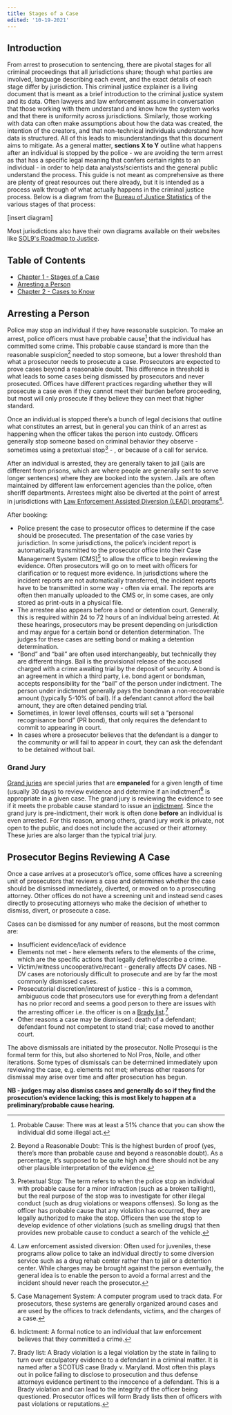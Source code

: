 ```yaml
---
title: Stages of a Case
edited: '10-19-2021'
---
```

<section id="introduction">

## Introduction
From arrest to prosecution to sentencing, there are pivotal stages for all criminal proceedings that all jurisdictions share; though what parties are involved, language describing each event, and the exact details of each stage differ by jurisdiction. This criminal justice explainer is a living document that is meant as a brief introduction to the criminal justice system and its data. Often lawyers and law enforcement assume in conversation that those working with them understand and know how the system works and that there is uniformity across jurisdictions. Similarly, those working with data can often make assumptions about how the data was created, the intention of the creators, and that non-technical individuals understand how data is structured. All of this leads to misunderstandings that this document aims to mitigate.
As a general matter, **sections X to Y** outline what happens after an individual is stopped by the police - we are avoiding the term arrest as that has a specific legal meaning that confers certain rights to an individual - in order to help data analysts/scientists and the general public understand the process. This guide is not meant as comprehensive as there are plenty of great resources out there already, but it is intended as a process walk through of what actually happens in the criminal justice process. Below is a diagram from the [Bureau of Justice Statistics](https://bjs.ojp.gov/media/image/45506) of the various stages of that process:

[insert diagram]
 
Most jurisdictions also have their own diagrams available on their websites like [SOL9's Roadmap to Justice](https://www.scsolicitor9.org/files/Roadmap-to-Justice.pdf).
  
## Table of Contents
 - [Chapter 1 - Stages of a Case](https://github.com/Justice-Innovation-Lab/prosecutor-analytics/blob/main/starting-out/criminal_justice_explainer/chapter-1.mdx)
  - [Arresting a Person](https://github.com/Justice-Innovation-Lab/prosecutor-analytics/blob/main/starting-out/criminal_justice_explainer/chapter-1.mdx#arresting-a-person)
 - [Chapter 2 - Cases to Know]()
</section>

<section id="arresting-a-person">

## Arresting a Person
Police may stop an individual if they have reasonable suspicion. To make an arrest, police officers must have probable cause[^1] that the individual has committed some crime. This probable cause standard is more than the reasonable suspicion[^2] needed to stop someone, but a lower threshold than what a prosecutor needs to prosecute a case. Prosecutors are expected to prove cases beyond a reasonable doubt. This difference in threshold is what leads to some cases being dismissed by prosecutors and never prosecuted. Offices have different practices regarding whether they will prosecute a case even if they cannot meet their burden before proceeding, but most will only prosecute if they believe they can meet that higher standard.

Once an individual is stopped there’s a bunch of legal decisions that outline what constitutes an arrest, but in general you can think of an arrest as happening when the officer takes the person into custody. Officers generally stop someone based on criminal behavior they observe - sometimes using a pretextual stop[^3] - , or because of a call for service.

After an individual is arrested, they are generally taken to jail (jails are different from prisons, which are where people are generally sent to serve longer sentences) where they are booked into the system. Jails are often maintained by different law enforcement agencies than the police, often sheriff departments. Arrestees might also be diverted at the point of arrest in jurisdictions with [Law Enforcement Assisted Diversion (LEAD) programs](https://www.leadbureau.org/&sa=D&source=docs&ust=1671122494724927&usg=AOvVaw0xbHC6j8TySOw9IotGEGtv)[^4]. 

After booking:
* Police present the case to prosecutor offices to determine if the case should be prosecuted. The presentation of the case varies by jurisdiction. In some jurisdictions, the police’s incident report is automatically transmitted to the prosecutor office into their Case Management System (CMS)[^5] to allow the office to begin reviewing the evidence. Often prosecutors will go on to meet with officers for clarification or to request more evidence. In jurisdictions where the incident reports are not automatically transferred, the incident reports have to be transmitted in some way - often via email. The reports are often then manually uploaded to the CMS or, in some cases, are only stored as print-outs in a physical file.
* The arrestee also appears before a bond or detention court. Generally, this is required within 24 to 72 hours of an individual being arrested. At these hearings, prosecutors may be present depending on jurisdiction and may argue for a certain bond or detention determination. The judges for these cases are setting bond or making a detention determination. 
* “Bond” and “bail” are often used interchangeably, but technically they are different things.  Bail is the provisional release of the accused charged with a crime awaiting trial by the deposit of security. A bond is an agreement in which a third party, i.e. bond agent or bondsman, accepts responsibility for the “bail” of the person under indictment. The person under indictment generally pays the bondman a non-recoverable amount (typically 5-10% of bail).  If a defendant cannot afford the bail amount, they are often detained pending trial.   
* Sometimes, in lower level offenses, courts will set a “personal recognisance bond” (PR bond), that only requires the defendant to commit to appearing in court.
* In cases where a prosecutor believes that the defendant is a danger to the community or will fail to appear in court, they can ask the defendant to be detained without bail.
</section>


<section id="grand-jury">

### Grand Jury
[Grand juries](https://www.uscourts.gov/services-forms/jury-service/types-juries) are special juries that are **empaneled** for a given length of time (usually 30 days) to review evidence and determine if an indictment[^6] is appropriate in a given case. The grand jury is reviewing the evidence to see if it meets the probable cause standard to issue an [indictment](https://www.justice.gov/usao/justice-101/charging). Since the grand jury is pre-indictment, their work is often done **before** an individual is even arrested. For this reason, among others, grand jury work is private, not open to the public, and does not include the accused or their attorney. These juries are also larger than the typical trial jury.

</section>

<section id="prosecutor-review-starts">

## Prosecutor Begins Reviewing A Case
Once a case arrives at a prosecutor’s office, some offices have a screening unit of prosecutors that reviews a case and determines whether the case should be dismissed immediately, diverted, or moved on to a prosecuting attorney. Other offices do not have a screening unit and instead send cases directly to prosecuting attorneys who make the decision of whether to dismiss, divert, or prosecute a case.

Cases can be dismissed for any number of reasons, but the most common are:
* Insufficient evidence/lack of evidence 
* Elements not met - here elements refers to the elements of the crime, which are the specific actions that legally define/describe a crime.
* Victim/witness uncooperative/recant - generally affects DV cases. NB - DV cases are notoriously difficult to prosecute and are by far the most commonly dismissed cases.
* Prosecutorial discretion/interest of justice - this is a common, ambiguous code that prosecutors use for everything from a defendant has no prior record and seems a good person to there are issues with the arresting officer i.e. the officer is on a [Brady list](https://en.wikipedia.org/wiki/Brady_disclosure).[^7]
* Other reasons a case may be dismissed: death of a defendant; defendant found not competent to stand trial; case moved to another court. 

The above dismissals are initiated by the prosecutor. Nolle Prosequi is the formal term for this, but also shortened to Nol Pros, Nolle, and other iterations. Some types of dismissals can be determined immediately upon reviewing the case, e.g. elements not met; whereas other reasons for dismissal may arise over time and after prosecution has begun.

**NB - judges may also dismiss cases and generally do so if they find the prosecution’s evidence lacking; this is most likely to happen at a preliminary/probable cause hearing.**


</section>

[^1]: Probable Cause: There was at least a 51% chance that you can show the individual did some illegal act.
[^2]: Beyond a Reasonable Doubt: This is the highest burden of proof (yes, there’s more than probable cause and beyond a reasonable doubt). As a percentage, it’s supposed to be quite high and there should not be any other plausible interpretation of the evidence.
[^3]: Pretextual Stop: The term refers to when the police stop an individual with probable cause for a minor infraction (such as a broken taillight), but the real purpose of the stop was to investigate for other illegal conduct (such as drug violations or weapons offenses).  So long as the officer has probable cause that any violation has occurred, they are legally authorized to make the stop.  Officers then use the stop to develop evidence of other violations (such as smelling drugs) that then provides new probable cause to conduct a search of the vehicle. 
[^4]: Law enforcement assisted diversion: Often used for juveniles, these programs allow police to take an individual directly to some diversion service such as a drug rehab center rather than to jail or a detention center. While charges may be brought against the person eventually, the general idea is to enable the person to avoid a formal arrest and the incident should never reach the prosecutor.
[^5]: Case Management System: A computer program used to track data. For prosecutors, these systems are generally organized around cases and are used by the offices to track defendants, victims, and the charges of a case.
[^6]: Indictment: A formal notice to an individual that law enforcement believes that they committed a crime.
[^7]: Brady list: A Brady violation is a legal violation by the state in failing to turn over exculpatory evidence to a defendant in a criminal matter. It is named after a SCOTUS case Brady v. Maryland. Most often this plays out in police failing to disclose to prosecution and thus defense attorneys evidence pertinent to the innocence of a defendant. This is a Brady violation and can lead to the integrity of the officer being questioned. Prosecutor offices will form Brady lists then of officers with past violations or reputations.
